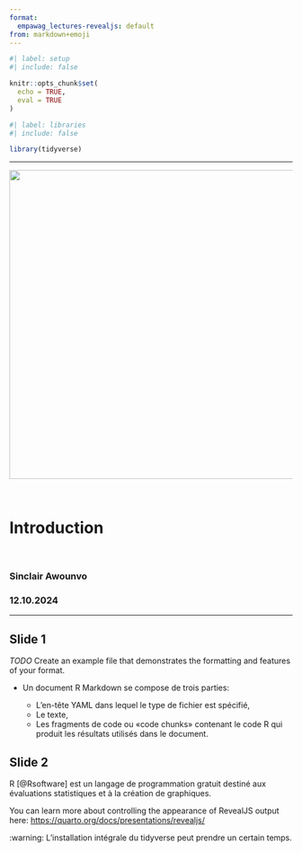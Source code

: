 ---
format:
  empawag_lectures-revealjs: default
from: markdown+emoji
---

```{r setup, include=FALSE}
#| label: setup
#| include: false

knitr::opts_chunk$set(
  echo = TRUE,
  eval = TRUE
)

```


```{r}
#| label: libraries
#| include: false

library(tidyverse)

```
------------------------------------------------------------------------

::: {.img-centering}
![](https://github.com/sawounvo/empawag_lectures/blob/main/.materials/logos/Empawag_solutions_logo.jpg?raw=true){width="550"}
:::

<br>

::: {.custom-title-slide}
<h1>Introduction</h1>

<br>

<h3>Sinclair Awounvo</h3>

<h3>12.10.2024</h3>
:::

------------------------------------------------------------------------

## Slide 1

*TODO* Create an example file that demonstrates the formatting and features of your format.

- Un document R Markdown se compose de trois parties:

    - [L'en-tête YAML]{.gold} dans lequel le type de fichier est spécifié,
    - [Le texte]{.gold},
    - [Les fragments de code]{.gold} ou «[code chunks]{.gold}» contenant le code R qui produit les résultats utilisés dans le document.

## Slide 2

::: info-box
R [@Rsoftware] est un langage de programmation gratuit destiné aux évaluations statistiques et à la création de graphiques.
:::

You can learn more about controlling the appearance of RevealJS output here: <https://quarto.org/docs/presentations/revealjs/>

[:warning:]{.emoji-size} L'installation intégrale du tidyverse peut prendre un certain temps.



<!-- ## References -->
